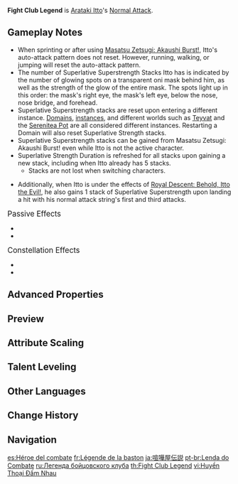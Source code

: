 {{Talent Infobox
|image         = Talent Fight Club Legend.png
|character     = Arataki Itto
|type          = Normal Attack
|info          = '''Normal Attack'''<br>Performs up to 4 consecutive strikes.<br>When the 2nd and 4th strikes hit opponents, Itto will gain 1 and 2 stacks of Superlative Superstrength, respectively.<br>Max 5 stacks. Triggering this effect will refresh the current duration of any existing stacks.<br><br>Additionally, Itto's Normal Attack combo does not immediately reset after sprinting or using his Elemental Skill, "[[Masatsu Zetsugi: Akaushi Burst!]]"<br><br>'''Charged Attack'''<br>When holding to perform a Charged Attack, Itto unleashes a series of Arataki Kesagiri slashes without consuming Stamina. Instead, each Arataki Kesagiri slash consumes 1 stack of Superlative Superstrength. When the final stack is consumed, Itto delivers a powerful final slash.<br>If no stacks of Superlative Superstrength are available, Itto will perform a single Saichimonji Slash.<br><br>'''Plunging Attack'''<br>Plunges from mid-air to strike the ground, damaging opponents along the path and dealing [[AoE]] DMG upon impact.
|hit1          = 79.2–156.6%
|hit2          = 76.4–151%
|hit3          = 91.6–181.2%
|hit4          = 117.2–231.7%
|attr5         = Arataki Kesagiri Combo Slash DMG
|value5        = 91.2–180.2%
|attr6         = Arataki Kesagiri Final Slash DMG
|value6        = 190.9–377.4%
|attr7         = Superlative Superstrength Duration
|value7        = 60s
|attr8         = Saichimonji Slash DMG
|value8        = 90.5–178.8%
|attr9         = Saichimonji Slash Stamina Cost
|value9        = 20
|attr10        = Plunge DMG
|value10       = 81.8–161.8%
|attr11        = Low Plunge DMG
|value11       = 164–323.5%
|attr12        = High Plunge DMG
|value12       = 204–404%
|scale_att1    = ATK
|utility1      = Effect Triggered by Normal Attack Hit
|utility2      = Charged Attack
}}
'''Fight Club Legend''' is [[Arataki Itto]]'s [[Normal Attack]].

==Gameplay Notes==
*When sprinting or after using [[Masatsu Zetsugi: Akaushi Burst!]], Itto's auto-attack pattern does not reset. However, running, walking, or jumping will reset the auto-attack pattern.
*The number of Superlative Superstrength Stacks Itto has is indicated by the number of glowing spots on a transparent oni mask behind him, as well as the strength of the glow of the entire mask. The spots light up in this order: the mask's right eye, the mask's left eye, below the nose, nose bridge, and forehead.
*Superlative Superstrength stacks are reset upon entering a different instance. [[Domains]], [[instance]]s, and different worlds such as [[Teyvat]] and the [[Serenitea Pot]] are all considered different instances. Restarting a Domain will also reset Superlative Strength stacks.
*Superlative Superstrength stacks can be gained from Masatsu Zetsugi: Akaushi Burst! even while Itto is not the active character.
*Superlative Strength Duration is refreshed for all stacks upon gaining a new stack, including when Itto already has 5 stacks.
**Stacks are not lost when switching characters.
*{{Talent Note|conversion|character=Itto|talent=Royal Descent: Behold, Itto the Evil!|Geo|10}} Additionally, when Itto is under the effects of [[Royal Descent: Behold, Itto the Evil!]], he also gains 1 stack of Superlative Superstrength upon landing a hit with his normal attack string's first and third attacks.

;<big>Passive Effects</big>
*{{Talent Note|character=Arataki Itto|talent=Fight Club Legend|ascension|1|Arataki Ichiban|When Arataki Itto uses consecutive Arataki Kesagiri, each slash increases the ATK SPD of the next slash by 10% to up to 30% and increases his resistance to interruption.}}
*{{Talent Note|character=Arataki Itto|talent=Fight Club Legend|ascension|2|Bloodline of the Crimson Oni}}

;<big>Constellation Effects</big>
*{{Talent Note|constellation|1|Stay a While and Listen Up}}
*{{Talent Note|constellation|6|Arataki Itto, Present!}}

==Advanced Properties==
{{Advanced Properties
|title   = Normal Attack 1-Hit
|gu      = 1U
|icdtag  = Normal Attack
|icdtype = 2.5s/3 Hits
|poise   = 82.9
|impulse = 3
|blunt   = 1

|title2   = Normal Attack 2-Hit
|gu2      = 1U
|icdtag2  = Normal Attack
|icdtype2 = 2.5s/3 Hits
|poise2   = 77.9
|impulse2 = 3
|blunt2   = 1

|title3   = Normal Attack 3-Hit
|gu3      = 1U
|icdtag3  = Normal Attack
|icdtype3 = 2.5s/3 Hits
|poise3   = 98.3
|impulse3 = 3
|blunt3   = 1

|title4   = Normal Attack 4-Hit
|gu4      = 1U
|icdtag4  = Normal Attack
|icdtype4 = 2.5s/3 Hits
|poise4   = 124.5
|impulse4 = 6
|blunt4   = 1

|title5   = Saichimonji Slash
|gu5      = 1U
|icdtag5  = Normal Attack
|icdtype5 = 2.5s/3 Hits
|poise5   = 120
|impulse5 = 5
|blunt5   = 1

|title6   = Arataki Kesagiri First Slash
|gu6      = 1U
|icdtag6  = Normal Attack
|icdtype6 = 2.5s/3 Hits
|poise6   = 143.4
|impulse6 = Heavy, 250, 0
|blunt6   = 1

|title7   = Arataki Kesagiri Consecutive Slashes
|gu7      = 1U
|icdtag7  = Normal Attack
|icdtype7 = 2.5s/3 Hits
|poise7   = 81.7
|impulse7 = Heavy, 250, 0
|blunt7   = 1

|title8   = Arataki Kesagiri Final Hit
|gu8      = 1U
|icdtag8  = Normal Attack
|icdtype8 = 2.5s/3 Hits
|poise8   = 143.4
|impulse8 = Air, 100, 800
|blunt8   = 1

|title9   = Plunging Attack Collision
|gu9      = 0U
|icdtag9  = none
|poise9   = 35
|impulse9 = 2

|title10   = Low Plunge
|gu10      = 1U
|icdtag10  = none
|poise10   = 150
|impulse10 = 4
|blunt10   = 1

|title11   = High Plunge
|gu11      = 1U
|icdtag11  = none
|poise11   = 200
|impulse11 = 7
|blunt11   = 1
}}

==Preview==
{{Preview
|file1=Fight Club Legend Normal Preview
|caption1=Normal Attack

|file2=Fight Club Legend Normal Chain Preview
|caption2=Normal Attack Combo, no reset after sprinting

|file3=Fight Club Legend Charged Saichimonji Slash Preview
|caption3=Charged Attack, Saichimonji Slash

|file4=Fight Club Legend Charged Arataki Kesagiri Preview
|caption4=Charged Attack, Arataki Kesagiri

|file5=Fight Club Legend Superlative Superstrength Max Preview
|caption5=Superlative Superstrength, Max Stacks

|file6=Fight Club Legend Plunging Preview
|caption6=Plunging Attack
}}
{{clr}}

==Attribute Scaling==
{{Talent Scaling
|talentType=Normal Attack
|levels=11
|order=hit1,hit2,hit3,hit4,charged_title,aratakikesagiricomboslashdmg,aratakikesagirifinalslashdmg,superlativesuperstrengthduration,chargedattackfinaldmg,stamina,plunge_title,plunge,plungelow,plungehigh
|titles=1-Hit DMG (%),2-Hit DMG (%),3-Hit DMG (%),4-Hit DMG (%),Charged Attack,Arataki Kesagiri Combo Slash DMG (%),Arataki Kesagiri Final Slash DMG (%),Superlative Superstrength Duration,Saichimonji Slash DMG (%),Saichimonji Slash Stamina Cost,Plunging Attack,Plunge DMG (%),Low Plunge DMG (%),High Plunge DMG (%)
|hit1_1=79.23
|hit1_2=85.68
|hit1_3=92.13
|hit1_4=101.34
|hit1_5=107.79
|hit1_6=115.16
|hit1_7=125.3
|hit1_8=135.43
|hit1_9=145.57
|hit1_10=156.62
|hit1_11=169.29
|hit2_1=76.37
|hit2_2=82.58
|hit2_3=88.8
|hit2_4=97.68
|hit2_5=103.9
|hit2_6=111
|hit2_7=120.77
|hit2_8=130.54
|hit2_9=140.3
|hit2_10=150.96
|hit2_11=163.17
|hit3_1=91.64
|hit3_2=99.1
|hit3_3=106.56
|hit3_4=117.22
|hit3_5=124.68
|hit3_6=133.2
|hit3_7=144.92
|hit3_8=156.64
|hit3_9=168.36
|hit3_10=181.15
|hit3_11=195.8
|hit4_1=117.22
|hit4_2=126.77
|hit4_3=136.31
|hit4_4=149.94
|hit4_5=159.48
|hit4_6=170.39
|hit4_7=185.38
|hit4_8=200.37
|hit4_9=215.37
|hit4_10=231.72
|hit4_11=250.47
|aratakikesagiricomboslashdmg_1=91.16
|aratakikesagiricomboslashdmg_2=98.58
|aratakikesagiricomboslashdmg_3=106
|aratakikesagiricomboslashdmg_4=116.6
|aratakikesagiricomboslashdmg_5=124.02
|aratakikesagiricomboslashdmg_6=132.5
|aratakikesagiricomboslashdmg_7=144.16
|aratakikesagiricomboslashdmg_8=155.82
|aratakikesagiricomboslashdmg_9=167.48
|aratakikesagiricomboslashdmg_10=180.2
|aratakikesagiricomboslashdmg_11=194.78
|aratakikesagirifinalslashdmg_1=190.92
|aratakikesagirifinalslashdmg_2=206.46
|aratakikesagirifinalslashdmg_3=222
|aratakikesagirifinalslashdmg_4=244.2
|aratakikesagirifinalslashdmg_5=259.74
|aratakikesagirifinalslashdmg_6=277.5
|aratakikesagirifinalslashdmg_7=301.92
|aratakikesagirifinalslashdmg_8=326.34
|aratakikesagirifinalslashdmg_9=350.76
|aratakikesagirifinalslashdmg_10=377.4
|aratakikesagirifinalslashdmg_11=407.93
|superlativesuperstrengthduration=60s
|chargedattackfinaldmg_1=90.47
|chargedattackfinaldmg_2=97.84
|chargedattackfinaldmg_3=105.2
|chargedattackfinaldmg_4=115.72
|chargedattackfinaldmg_5=123.08
|chargedattackfinaldmg_6=131.5
|chargedattackfinaldmg_7=143.07
|chargedattackfinaldmg_8=154.64
|chargedattackfinaldmg_9=166.22
|chargedattackfinaldmg_10=178.84
|chargedattackfinaldmg_11=193.31
|stamina=20
|plunge_1=81.83
|plunge_2=88.49
|plunge_3=95.16
|plunge_4=104.67
|plunge_5=111.33
|plunge_6=118.94
|plunge_7=129.41
|plunge_8=139.88
|plunge_9=150.35
|plunge_10=161.76
|plunge_11=173.18
|plungelow_1=163.63
|plungelow_2=176.95
|plungelow_3=190.27
|plungelow_4=209.3
|plungelow_5=222.62
|plungelow_6=237.84
|plungelow_7=258.77
|plungelow_8=279.7
|plungelow_9=300.63
|plungelow_10=323.46
|plungelow_11=346.29
|plungehigh_1=204.39
|plungehigh_2=221.02
|plungehigh_3=237.66
|plungehigh_4=261.42
|plungehigh_5=278.06
|plungehigh_6=297.07
|plungehigh_7=323.21
|plungehigh_8=349.36
|plungehigh_9=375.5
|plungehigh_10=404.02
|plungehigh_11=432.54
}}

==Talent Leveling==
{{Talent Upgrade|Arataki Itto}}

==Other Languages==
{{Other Languages
|en      = Fight Club Legend
|zhs     = 喧哗屋传说
|zhs_rm  = Xuānhuá Wū Chuánshuō
|zht     = 喧嘩屋傳說
|zht_rm  = Xuānhuá Wū Chuánshuō
|zh_tl   = 
|ja      = 喧嘩屋伝説
|ja_rm   = Kenkaya Densetsu{{Assumed}}
|ja_tl   = Fight Club Legend
|ko      = 싸움꾼 전설
|ko_rm   = Ssa'umkkun Jeonseol
|ko_tl   = Fighter Legend
|es      = Héroe del combate
|es_tl   = Hero of Combat
|fr      = Légende de la baston
|fr_tl   = Brawl Legend
|ru      = Легенда бойцовского клуба
|ru_tl   = Fight Club Legend
|th      = Fight Club Legend
|vi      = Huyền Thoại Đấm Nhau
|vi_tl   = 
|de      = Lärmende Legende
|de_tl   = Brawly Legend
|id      = Fight Club Legend
|pt      = Lenda do Combate
|pt_tl   = Legend of Combat
|tr      = Dövüş Kulübü Efsanesi
|tr_tl   = Fight Club Legend
|it      = Leggenda della lotta
|it_tl   = Fight Legend
}}

==Change History==
{{Change History|2.3}}

==Navigation==
{{Talent Navbox|Arataki Itto}}

[[es:Héroe del combate]]
[[fr:Légende de la baston]]
[[ja:喧嘩屋伝説]]
[[pt-br:Lenda do Combate]]
[[ru:Легенда бойцовского клуба]]
[[th:Fight Club Legend]]
[[vi:Huyền Thoại Đấm Nhau]]